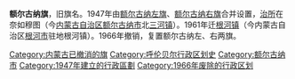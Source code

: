 '''额尔古纳旗'''，旧旗名。1947年由[[额尔古纳左旗|额尔古纳左旗]]、[[额尔古纳右旗|额尔古纳右旗]]合并设置，[[治所|治所]]在奈如穆图（今[[内蒙古自治区|内蒙古自治区]][[额尔古纳市|额尔古纳市]]北[[三河镇|三河镇]]）。1961年迁[[根河镇|根河镇]]（今内蒙古自治区[[根河市|根河市]]驻地根河镇）。1966年撤销，复置额尔古纳左、右两旗。

{{内蒙古行政区划小作品}}
{{DEFAULTSORT:E}}
[[Category:内蒙古已撤消的旗|Category:内蒙古已撤消的旗]] 
[[Category:呼伦贝尔行政区划史|Category:呼伦贝尔行政区划史]]
[[Category:额尔古纳市|Category:额尔古纳市]]
[[Category:1947年建立的行政區劃|Category:1947年建立的行政區劃]]
[[Category:1966年废除的行政区划|Category:1966年废除的行政区划]]